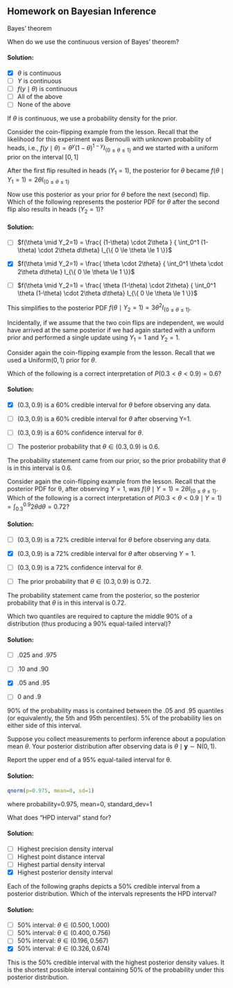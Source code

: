 
## Homework on Bayesian Inference {#sec-homework-on-bayesian-inference}

::: {#exr-bayesian-infernce-1}
[Bayes' theorem]{.column-margin}

When do we use the continuous version of Bayes' theorem?
:::

::: {.solution .callout-tip collapse="true"}
#### Solution:

-   [x] $θ$ is continuous
-   [ ] $Y$ is continuous
-   [ ] $f(y\mid\theta)$ is continuous
-   [ ] All of the above
-   [ ] None of the above

If $θ$ is continuous, we use a probability density for the prior.
:::

::: {#exr-bayesian-infernce-2}
Consider the coin-flipping example from the lesson. Recall that the likelihood for this experiment was Bernoulli with unknown probability of heads, i.e., $f(y \mid \theta) = \theta^y(1-\theta)^{1-y} I_{\{ 0 \le \theta \le 1 \}}$ and we started with a uniform prior on the interval $[0,1]$

After the first flip resulted in heads $(Y_1=1)$, the posterior for $θ$ became $f(\theta \mid Y_1=1) = 2\theta I_{\{ 0 \le \theta \le 1 \}}$

Now use this posterior as your prior for $θ$ before the next (second) flip. Which of the following represents the posterior PDF for $θ$ after the second flip also results in heads $(Y_2=1)$?
:::

::: {.solution .callout-tip collapse="true"}
#### Solution:

-   [ ] $f(\theta \mid Y_2=1) = \frac{ (1-\theta) \cdot 2\theta } { \int_0^1 (1-\theta) \cdot 2\theta d\theta} I_{\{ 0 \le \theta \le 1 \}}$

-   [x] $f(\theta \mid Y_2=1) = \frac{ \theta \cdot 2\theta} { \int_0^1 \theta \cdot 2\theta d\theta} I_{\{ 0 \le \theta \le 1 \}}$

-   [ ] $f(\theta \mid Y_2=1) = \frac{ \theta (1-\theta) \cdot 2\theta} { \int_0^1 \theta (1-\theta) \cdot 2\theta d\theta} I_{\{ 0 \le \theta \le 1 \}}$

This simplifies to the posterior PDF $f(\theta \mid Y_2=1) = 3 \theta^2 I_{\{ 0 \le \theta \le 1 \}}$.

Incidentally, if we assume that the two coin flips are independent, we would have arrived at the same posterior if we had again started with a uniform prior and performed a single update using $Y_1=1$ and $Y_2=1$.
:::

::: {#exr-bayesian-infernce-3}
Consider again the coin-flipping example from the lesson. Recall that we used a $\text{Uniform}(0,1)$ prior for $θ$.

Which of the following is a correct interpretation of $P(0.3 < \theta < 0.9) = 0.6$?
:::

::: {.solution .callout-tip collapse="true"}
#### Solution:

-   [x] $(0.3, 0.9)$ is a 60% credible interval for $θ$ before observing any data.

-   [ ] $(0.3, 0.9)$ is a 60% credible interval for $θ$ after observing Y=1.

-   [ ] $(0.3, 0.9)$ is a 60% confidence interval for $θ$.

-   [ ] The posterior probability that $θ\in(0.3,0.9)$ is 0.6.

The probability statement came from our prior, so the prior probability that $\theta$ is in this interval is 0.6.
:::

::: {#exr-bayesian-infernce-4}
Consider again the coin-flipping example from the lesson. Recall that the posterior PDF for θ, after observing $Y=1$, was $f(\theta \mid Y=1) = 2\theta I_{\{0 \le \theta \le 1 \}}$. Which of the following is a correct interpretation of $P(0.3 < \theta < 0.9 \mid Y=1) = \int_{0.3}^{0.9} 2\theta d\theta = 0.72$?
:::

::: {.solution .callout-tip collapse="true"}
#### Solution:

-   [ ] $(0.3, 0.9)$ is a 72% credible interval for $θ$ before observing any data.

-   [x] $(0.3, 0.9)$ is a 72% credible interval for $θ$ after observing $Y=1$.

-   [ ] $(0.3, 0.9)$ is a 72% confidence interval for $θ$.

-   [ ] The prior probability that $θ \in (0.3,0.9)$ is 0.72.

The probability statement came from the posterior, so the posterior probability that $θ$ is in this interval is 0.72.
:::

::: {#exr-bayesian-infernce-5}
Which two quantiles are required to capture the middle 90% of a distribution (thus producing a 90% equal-tailed interval)?
:::

::: {.solution .callout-tip collapse="true"}
#### Solution:

-   [ ] .025 and .975

-   [ ] .10 and .90

-   [x] .05 and .95

-   [ ] 0 and .9

90% of the probability mass is contained between the .05 and .95 quantiles (or equivalently, the 5th and 95th percentiles). 5% of the probability lies on either side of this interval.
:::

<div>

Suppose you collect measurements to perform inference about a population mean $θ$. Your posterior distribution after observing data is $\theta \mid \mathbf{y} \sim \text{N}(0,1)$.

Report the upper end of a 95% equal-tailed interval for θ.

</div>

::: {.solution .callout-tip collapse="true"}
#### Solution:

```r
qnorm(p=0.975, mean=0, sd=1)
```

where probability=0.975, mean=0, standard_dev=1
:::

::: {#exr-bayesian-infernce-7}
What does "HPD interval" stand for?
:::

::: {.solution .callout-tip collapse="true"}
#### Solution:

-   [ ] Highest precision density interval
-   [ ] Highest point distance interval
-   [ ] Highest partial density interval
-   [x] Highest posterior density interval
:::

::: {#exr-bayesian-infernce-8}
Each of the following graphs depicts a 50% credible interval from a posterior distribution. Which of the intervals represents the HPD interval?
:::

::: {.solution .callout-tip collapse="true"}
#### Solution:

-   [ ] 50% interval: $θ∈(0.500,1.000)$
-   [ ] 50% interval: $θ∈(0.400,0.756)$
-   [ ] 50% interval: $θ∈(0.196,0.567)$
-   [x] 50% interval: $θ∈(0.326,0.674)$

This is the 50% credible interval with the highest posterior density values. It is the shortest possible interval containing 50% of the probability under this posterior distribution.
:::
